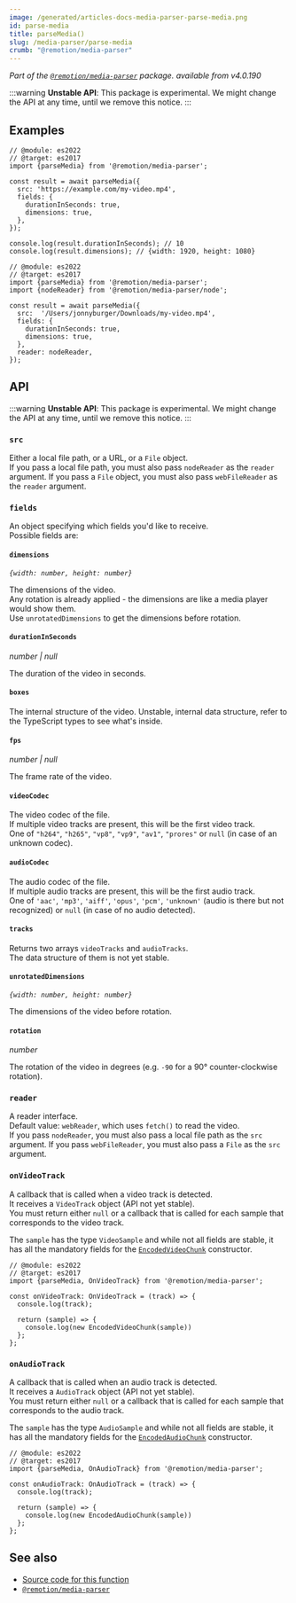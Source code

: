 ```yaml
---
image: /generated/articles-docs-media-parser-parse-media.png
id: parse-media
title: parseMedia()
slug: /media-parser/parse-media
crumb: "@remotion/media-parser"
---
```


_Part of the [`@remotion/media-parser`](/docs/media-parser) package._
_available from v4.0.190_

:::warning
**Unstable API**: This package is experimental. We might change the API at any time, until we remove this notice.
:::

## Examples

```tsx twoslash title="Parsing a hosted video"
// @module: es2022
// @target: es2017
import {parseMedia} from '@remotion/media-parser';

const result = await parseMedia({
  src: 'https://example.com/my-video.mp4',
  fields: {
    durationInSeconds: true,
    dimensions: true,
  },
});

console.log(result.durationInSeconds); // 10
console.log(result.dimensions); // {width: 1920, height: 1080}
```

```tsx twoslash title="Parsing a local file"
// @module: es2022
// @target: es2017
import {parseMedia} from '@remotion/media-parser';
import {nodeReader} from '@remotion/media-parser/node';

const result = await parseMedia({
  src:  '/Users/jonnyburger/Downloads/my-video.mp4',
  fields: {
    durationInSeconds: true,
    dimensions: true,
  },
  reader: nodeReader,
});
```

## API

:::warning
**Unstable API**: This package is experimental. We might change the API at any time, until we remove this notice.
:::

### `src`

Either a local file path, or a URL, or a `File` object.  
If you pass a local file path, you must also pass `nodeReader` as the `reader` argument.
If you pass a `File` object, you must also pass `webFileReader` as the `reader` argument.

### `fields`

An object specifying which fields you'd like to receive.  
Possible fields are:

#### `dimensions`

_`{width: number, height: number}`_

The dimensions of the video.  
Any rotation is already applied - the dimensions are like a media player would show them.  
Use `unrotatedDimensions` to get the dimensions before rotation.

#### `durationInSeconds`

_number | null_

The duration of the video in seconds.

#### `boxes`

The internal structure of the video. Unstable, internal data structure, refer to the TypeScript types to see what's inside.

#### `fps`

_number | null_

The frame rate of the video.

#### `videoCodec`

The video codec of the file.  
If multiple video tracks are present, this will be the first video track.  
One of `"h264"`, `"h265"`, `"vp8"`, `"vp9"`, `"av1"`, `"prores"` or `null` (in case of an unknown codec).

#### `audioCodec`

The audio codec of the file.  
If multiple audio tracks are present, this will be the first audio track.  
One of `'aac'`, `'mp3'`, `'aiff'`, `'opus'`, `'pcm'`, `'unknown'` (audio is there but not recognized) or `null` (in case of no audio detected).

#### `tracks`

Returns two arrays `videoTracks` and `audioTracks`.  
The data structure of them is not yet stable.

#### `unrotatedDimensions`

_`{width: number, height: number}`_

The dimensions of the video before rotation.  

#### `rotation`

_number_

The rotation of the video in degrees (e.g. `-90` for a 90° counter-clockwise rotation).

### `reader`

A reader interface.  
Default value: `webReader`, which uses `fetch()` to read the video.  
If you pass `nodeReader`, you must also pass a local file path as the `src` argument.
If you pass `webFileReader`, you must also pass a `File` as the `src` argument.


### `onVideoTrack`

A callback that is called when a video track is detected.  
It receives a `VideoTrack` object (API not yet stable).  
You must return either `null` or a callback that is called for each sample that corresponds to the video track.

The `sample` has the type `VideoSample` and while not all fields are stable, it has all the mandatory fields for the [`EncodedVideoChunk`](https://developer.mozilla.org/en-US/docs/Web/API/EncodedVideoChunk) constructor.

```tsx twoslash title="Reading video frames"
// @module: es2022
// @target: es2017
import {parseMedia, OnVideoTrack} from '@remotion/media-parser';

const onVideoTrack: OnVideoTrack = (track) => {
  console.log(track);

  return (sample) => {
    console.log(new EncodedVideoChunk(sample))
  };
};
```

### `onAudioTrack`

A callback that is called when an audio track is detected.  
It receives a `AudioTrack` object (API not yet stable).  
You must return either `null` or a callback that is called for each sample that corresponds to the audio track.

The `sample` has the type `AudioSample` and while not all fields are stable, it has all the mandatory fields for the [`EncodedAudioChunk`](https://developer.mozilla.org/en-US/docs/Web/API/EncodedAudioChunk) constructor.

```tsx twoslash title="Reading audio frames"
// @module: es2022
// @target: es2017
import {parseMedia, OnAudioTrack} from '@remotion/media-parser';

const onAudioTrack: OnAudioTrack = (track) => {
  console.log(track);

  return (sample) => {
    console.log(new EncodedAudioChunk(sample))
  };
};
```

## See also

- [Source code for this function](https://github.com/remotion-dev/remotion/blob/main/packages/media-parser/src/parse-media.ts)
- [`@remotion/media-parser`](/docs/media-parser)
